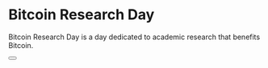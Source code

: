 
# Bitcoin Research&nbsp;Day

<div>
    <Pill text="November 6, 2025" color="red" icon="/pulse.svg" />
</div>

Bitcoin Research Day is a day dedicated to academic research that benefits Bitcoin.

<Button text="Sign Up" href="/#" />